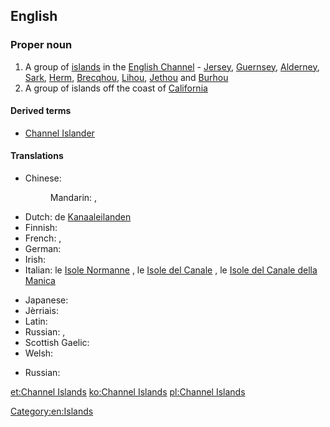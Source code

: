 ==English==

===Proper noun===
{{wikipedia}}
{{en-proper noun|head=[[Channel]] [[Island]]s}}

# A group of [[island]]s in the [[English Channel]] - [[Jersey]], [[Guernsey]], [[Alderney]], [[Sark]], [[Herm]], [[Brecqhou]], [[Lihou]], [[Jethou]] and [[Burhou]]
# A group of islands off the coast of [[California]]

====Derived terms====
* [[Channel Islander]]

====Translations====
{{trans-top|group of islands in the English Channel}}
* Chinese:
*: Mandarin: {{t+|cmn|海峽群島|sc=Hani}}, {{t|cmn|海峡群岛|tr=Hǎixiá qúndǎo|sc=Hani}}
* Dutch: de [[Kanaaleilanden]]
* Finnish: {{t|fi|Kanaalisaaret}}
* French: {{t+|fr|îles Anglo-Normandes|f-p}}, {{t|fr|îles de la Manche|f-p}}
* German: {{t|de|Kanalinseln|f-p}}
* Irish: {{t|ga|Oileáin Mhuir nIocht|p}}
* Italian: le [[Isole Normanne]] {{g|f-p}}, le [[Isole del Canale]] {{g|f-p}}, le [[Isole del Canale della Manica]] {{g|f}}
{{trans-mid}}
* Japanese: {{t|ja|チャンネル諸島|tr=Channeru shotō|sc=Jpan}}
* Jèrriais: {{t|roa-jer|Îles d'la Manche|alt=L's Îles d'la Manche|f-p}}
* Latin: {{qualifier|Middle Latin}} {{t|la|Insulae Normannorum}}
* Russian: {{t|ru|Нормандские острова|m-p|tr=Normándskije ostrová}}, {{t|ru|острова Чаннел|m-p|tr=ostrová Čánnɛl}} {{qualifier|rare}}
* Scottish Gaelic: {{t|gd|Eileanan a' Chaolais}}
* Welsh: {{t|cy|Ynysoedd y Sianel}}
{{trans-bottom}}
{{trans-top|groups of islands off the coast of California}}
* Russian: {{t|ru|острова Чаннел|m-p|tr=ostrová Čánnɛl}}
{{trans-mid}}
{{trans-bottom}}

[[Category:en:Islands]]

[[et:Channel Islands]]
[[ko:Channel Islands]]
[[pl:Channel Islands]]